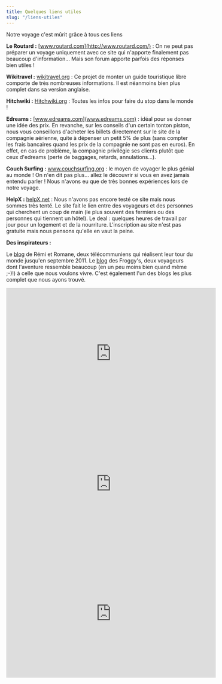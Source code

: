```yaml
---
title: Quelques liens utiles
slug: "/liens-utiles"
---
```


Notre voyage c'est mûrit grâce à tous ces liens

**Le Routard :** [www.routard.com](http://www.routard.com/) : On ne peut pas préparer un voyage uniquement avec ce site qui n'apporte finalement pas beaucoup d'information... Mais son forum apporte parfois des réponses bien utiles !

**Wikitravel :** [wikitravel.org](http://wikitravel.org) : Ce projet de monter un guide touristique libre comporte de très nombreuses informations. Il est néanmoins bien plus complet dans sa version anglaise.

**Hitchwiki :** [Hitchwiki.org](http://hitchwiki.org) : Toutes les infos pour faire du stop dans le monde !

**Edreams :** [www.edreams.com](www.edreams.com) : idéal pour se donner une idée des prix. En revanche, sur les conseils d'un certain tonton piston, nous vous conseillons d'acheter les billets directement sur le site de la compagnie aérienne, quite à dépenser un petit 5% de plus (sans compter les frais bancaires quand les prix de la compagnie ne sont pas en euros). En effet, en cas de problème, la compagnie privilégie ses clients plutôt que ceux d'edreams (perte de baggages, retards, annulations...).

**Couch Surfing :** <a href="http://www.couchsurfing.org/" target='_blanck'>www.couchsurfing.org</a> : le moyen de voyager le plus génial au monde ! On n'en dit pas plus... allez le découvrir si vous en avez jamais entendu parler ! Nous n'avons eu que de très bonnes expériences lors de notre voyage.

**HelpX :** [helpX.net](http://helpx.net/) : Nous n'avons pas encore testé ce site mais nous sommes très tenté. Le site fait le lien entre des voyageurs et des personnes qui cherchent un coup de main (le plus souvent des fermiers ou des personnes qui tiennent un hôtel). Le deal : quelques heures de travail par jour pour un logement et de la nourriture. L'inscription au site n'est pas gratuite mais nous pensons qu'elle en vaut la peine.

**Des inspirateurs :**

Le [blog](http://www.laruevibre.org) de Rémi et Romane, deux télécommuniens qui réalisent leur tour du monde jusqu'en septembre 2011.
Le [blog](http://tourdumonde2010.free.fr) des Froggy's, deux voyageurs dont l'aventure ressemble beaucoup (en un peu moins bien quand même ;-)!) à celle que nous voulons vivre. C'est également l'un des blogs les plus complet que nous ayons trouvé.

<iframe
  width="560"
  height="349"
  src="http://www.youtube.com/embed/zlfKdbWwruY"
  frameborder="0"
  allowfullscreen
></iframe>

<iframe
  width="560"
  height="349"
  src="http://www.youtube.com/embed/5ky6vgQfU24"
  frameborder="0"
  allowfullscreen
></iframe>

<iframe
  width="560"
  height="345"
  src="http://www.youtube.com/embed/-BrDlrytgm8"
  frameborder="0"
  allowfullscreen
></iframe>

